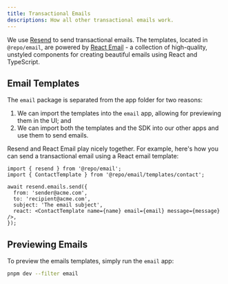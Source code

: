 ```yaml
---
title: Transactional Emails
descriptions: How all other transactional emails work.
---
```


We use [Resend](https://resend.com/) to send transactional emails. The templates, located in `@repo/email`, are powered by [React Email](https://react.email/) - a collection of high-quality, unstyled components for creating beautiful emails using React and TypeScript.

## Email Templates

The `email` package is separated from the app folder for two reasons:

1. We can import the templates into the `email` app, allowing for previewing them in the UI; and
2. We can import both the templates and the SDK into our other apps and use them to send emails.

Resend and React Email play nicely together. For example, here's how you can send a transactional email using a React email template:

```tsx apps/web/app/contact/actions/contact.tsx
import { resend } from '@repo/email';
import { ContactTemplate } from '@repo/email/templates/contact';

await resend.emails.send({
  from: 'sender@acme.com',
  to: 'recipient@acme.com',
  subject: 'The email subject',
  react: <ContactTemplate name={name} email={email} message={message} />,
});
```

## Previewing Emails

To preview the emails templates, simply run the `email` app:

```bash Terminal
pnpm dev --filter email
```
